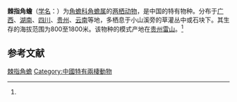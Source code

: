 {{Speciesbox
| name = 棘指角蟾
| status = 
| status_system = 
| image = 
| genus = Megophrys
| species = spinata
| authority = (Liu et Hu, 1973)<ref name='id4856'>{{cite web| url =http://www.bioinfo.cn/db05/BjdwSpecies.php?action=view&id=4856| title =棘指角蟾| work =《中国动物物种编目数据库》| publisher =中国科学院微生物研究所| author =中国科学院动物研究所| accessdate =2009-04-11| deadurl =yes| archiveurl =https://web.archive.org/web/20160305010221/http://www.bioinfo.cn/db05/BjdwSpecies.php?action=view&id=4856| archivedate =2016-03-05}}</ref>
}}

'''棘指角蟾'''（[[学名|学名]]：{{lang|la|''Megophrys spinata''}}）为[[角蟾科|角蟾科]][[角蟾属|角蟾属]]的[[两栖动物|两栖动物]]，是中国的特有物种。分布于[[广西|广西]]、[[湖南|湖南]]、[[四川|四川]]、[[贵州|贵州]]、[[云南|云南]]等地，多栖息于小山溪旁的草灌丛中或石块下。其生存的海拔范围为800至1800米。该物种的模式产地在[[贵州|贵州]][[雷山|雷山]]。<ref name='id4856'/>

== 参考文献 ==
{{reflist}}

{{Wikispecies|Megophrys spinata}}
{{Taxonbar|from=Q28026591}}

[[Category:角蟾属|棘指角蟾]]
[[Category:中國特有兩棲動物|Category:中國特有兩棲動物]]


{{amphibian-stub}}